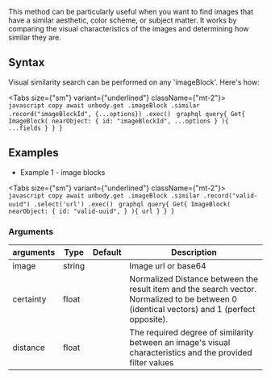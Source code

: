 
This method can be particularly useful when you want to find images that have a similar aesthetic, color scheme, or subject matter. It works by comparing the visual characteristics of the images and determining how similar they are.

## Syntax

Visual similarity search can be performed on any 'imageBlock'. Here's how:

<Tabs size={"sm"} variant={"underlined"} className={"mt-2"}>
    <Tab title="SDK (.ts)">
        ```javascript copy
        await unbody.get
                    .imageBlock
                    .similar
                    .record("imageBlockId", {...options})
                    .exec()
        ```
    </Tab>
    <Tab title="GraphQL">
        ```graphql
        query{
          Get{
            ImageBlock(
                nearObject: {
                    id: "imageBlockId",
                    ...options
                }
            ){
                ...fields
            }
          }
        }
        ```
    </Tab>
</Tabs>

## Examples

- Example 1 - image blocks

<Tabs size={"sm"} variant={"underlined"} className={"mt-2"}>
    <Tab title="SDK (.ts)">
        ```javascript copy
        await unbody.get
                    .imageBlock
                    .similar
                    .record("valid-uuid")
                    .select('url')
                    .exec()
        ```
    </Tab>
    <Tab title="GraphQL">
        ```graphql
        query{
          Get{
            ImageBlock(
                nearObject: {
                    id: "valid-uuid",
                }
            ){
                url
            }
          }
        }
        ```
    </Tab>
</Tabs>


### Arguments

| arguments | Type | Default | Description |
| --- | --- | --- | --- |
| image | string |  | Image url or base64 |
| certainty | float |  | Normalized Distance between the result item and the search vector. Normalized to be between 0 (identical vectors) and 1 (perfect opposite). |
| distance | float |  | The required degree of similarity between an image's visual characteristics and the provided filter values |
